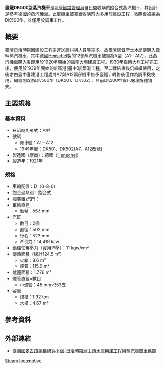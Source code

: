 {{Infobox Locomotive
| name = 臺鐵DK500型蒸汽機車
| type = [[蒸汽機車|蒸汽機車]]
| image = 
| alt = 
| caption = 
| designer = 
| builder = [[亨舍爾|Henschel]]
| ordernumber = 
| serialnumber = 
| buildmodel = 
| builddate = 1921年
| totalproduction = 12輛(A1~A12，後來剩2輛，A1~A6、A8~A11優先報廢，A7、A12改編為DK501~DK502)
| rebuilder = 
| rebuilddate = 
| numberrebuilt = 
| whytetype = 0-8-0
| uicclass = D
| gauge = 1,067 mm
| leadingdiameter  = 
| driverdiameter = 853 mm
| trailingdiameter = 
| minimumcurve = 
| wheelbase = 
| length = 
| width = 
| height = 
| notes =
| railroad = 臺湾
| railroadclass = 
| numinclass = 
| roadnumber = 
| locale = [[嘉南大圳|嘉南大圳]]工程→<br/>[[臺中港|新高港（臺中港）]] 工程 →<br/>[[臺灣鐵路管理局|臺灣鐵路管理局]]
| preservedunits = 
}}
'''臺鐵DK500型蒸汽機車'''是[[臺灣鐵路管理局|臺灣鐵路管理局]]自民間收購的飽合式蒸汽機車，其設計是參考德國的{{Link-en|DRG Class 81|DRG Class 81}}蒸汽機車{{r|台灣輕便鐵道小火車|page=177}}。此型機車被臺鐵收購前大多用於建設工程，收購後被編為DK500型，並僅用於調車工作。

==概要==
[[臺灣日治時期|臺灣日治時期]]因建設工程需運送建材與人員等需求，故臺灣總督府土木局便購入數輛蒸汽機車，其中德國[[亨舍爾|Henschel]]製的12部蒸汽機車被編為A型（A1－A12）{{r|台灣輕便鐵道小火車|page=177}}，此蒸汽機車購入後即用於1920年開始的[[嘉南大圳|嘉南大圳]]建設工程。1930年嘉南大圳工程完工後，便用於1939年開始的新高港(臺中港)築港工程，至二戰結束後仍繼續使用，之後才由臺中港建港工程處將A7與A12兩部機車售予臺鐵{{r|台灣輕便鐵道小火車|page=177}}，轉售後僅作為調車機使用，編號則改為DK500型（DK501、DK502），目前DK500型皆已報廢解體消失。

== 主要規格 ==
=== 基本資料 ===
*日治時期形式：A型
*號碼
**原車號：A1－A12
**1949年起：DK501、DK502(A7、A12改號)
*製造國（廠商）：德國（[[亨舍爾|Henschel]]）
*製造年：1921年{{r|台灣輕便鐵道小火車|page=178}}

=== 規格{{r|台灣鐵路蒸汽火車|page=220}} ===
*車輪配置：D（0-8-0）
*飽合過熱別：飽合式
*閥裝置\汽門：{{Link-en|華式|Walschaerts valve gear}}
*車輪直徑
**動輪：853 mm
*汽缸
**數目：2個
**直徑：502 mm
**行程：523 mm
**牽引力：14,419 kgw
*鍋爐使用壓力（實用汽壓）：11 kgw/cm²
*傳熱面積（總計124.5 m²）
**火箱：8.6 m²
**煙管：115.9 m²
*爐篦面積：1.776 m²
*煙管直徑×數目
**小煙管：45 mm×253支
*容量
**煤櫃：1.92 ton
**水櫃：4.67 m³

== 參考資料 ==
{{commonscat|TRA DK500}}

{{Reflist|refs=
<ref name="台灣鐵路蒸汽火車">{{Cite book | author = 蘇照旭 | title = 《台灣鐵路蒸汽火車》 | location = 臺灣 | publisher = 人人出版社 | date = 2000年 | ISBN = 978-957-976-738-5 | language = zh-tw}}</ref>

<ref name="台灣輕便鐵道小火車">{{Cite book | author = 蘇照旭 | title = 《台灣輕便鐵道小火車》 | location = 臺灣 | publisher = 人人出版社 | date = 2011年 | ISBN = 978-986-6435-53-9 | language = zh-tw}}</ref>
}}

==外部連結==
*[https://www.facebook.com/idocare.taiwan/posts/2559106474121075:0 臺灣國定古蹟編纂研究小組-日治時期烏山頭水庫興建工程用蒸汽機關車舊照]

{{台鐵蒸汽機車列表}}

[[Category:臺灣鐵路管理局蒸汽機車|Steam locomotive]]